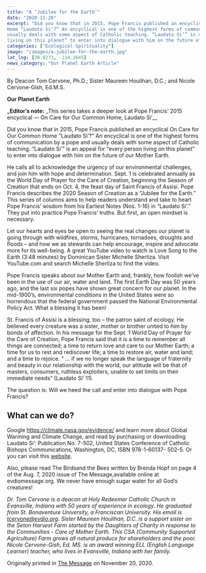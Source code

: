 ```yaml
---
title: "A ‘Jubilee for the Earth’"
date: "2020-11-20"
excerpt: "Did you know that in 2015, Pope Francis published an encyclical On Care for Our Common
Home “Laudato Si’?” An encyclical is one of the highest forms of communication by a pope and
usually deals with some aspect of Catholic teaching. “Laudato Si’” is an appeal for “every person
living on this planet” to enter into dialogue with him on the future of our Mother Earth."
categories: ["Ecological-Spirituality"]
image: "/images/a-jubilee-for-the-earth.jpg"
lat_lng: [38.9273, -114.2645]
news_category: "Our Planet Earth Article"
---
```


By Deacon Tom Cervone, Ph.D.; Sister Maureen Houlihan, D.C.; and Nicole Cervone-Gish, Ed.M.S.

**Our Planet Earth**

**\_Editor’s note:** \_This series takes a deeper look at Pope Francis’ 2015 encyclical ― On Care for
Our Common Home, Laudato Si’\_\_

Did you know that in 2015, Pope Francis published an encyclical On Care for Our Common
Home “Laudato Si’?” An encyclical is one of the highest forms of communication by a pope and
usually deals with some aspect of Catholic teaching. “Laudato Si’” is an appeal for “every person
living on this planet” to enter into dialogue with him on the future of our Mother Earth.

He calls all to acknowledge the urgency of our environmental challenges, and join him with hope
and determination. Sept. 1 is celebrated annually as the World Day of Prayer for the Care of
Creation, beginning the Season of Creation that ends on Oct. 4, the feast day of Saint Francis of
Assisi. Pope Francis describes the 2020 Season of Creation as a “Jubilee for the Earth.”
This series of columns aims to help readers understand and take to heart Pope Francis’ wisdom
from his Earliest Notes (Nos. 1-16) in “Laudato Si’.” They put into practice Pope Francis’ truths.
But first, an open mindset is necessary.

Let our hearts and eyes be open to seeing the real changes our planet is going through with
wildfires, storms, hurricanes, tornadoes, droughts and floods – and how we as stewards can help
encourage, inspire and advocate more for its well-being. A great YouTube video to watch is
Love Song to the Earth (3:48 minutes) by Dominican Sister Michelle Sherliza. Visit
YouTube.com and search Michelle Sherliza to find the video.

Pope Francis speaks about our Mother Earth and, frankly, how foolish we’ve been in the use of
our air, water and land. The first Earth Day was 50 years ago, and the last six popes have shown
great concern for our planet. In the mid-1900’s, environmental conditions in the United States
were so horrendous that the federal government passed the National Environmental Policy Act.
What a blessing it has been!

St. Francis of Assisi is a blessing, too – the patron saint of ecology. He believed every creature
was a sister, mother or brother united to him by bonds of affection. In his message for the Sept. 1
World Day of Prayer for the Care of Creation, Pope Francis said that it is a time to remember all
things are connected; a time to return love and care to our Mother Earth; a time for us to rest and
rediscover life; a time to restore air, water and land; and a time to rejoice. “ … if we no longer
speak the language of fraternity and beauty in our relationship with the world, our attitude will be
that of masters, consumers, ruthless exploiters, unable to set limits on their immediate needs”
(Laudato Si’ 11).

The question is: Will we heed the call and enter into dialogue with Pope Francis?

## What can we do?

Google https://climate.nasa.gov/evidence/ and learn more about Global Warming and Climate
Change, and read by purchasing or downloading Laudato Si’: Publication No. 7-502, United
States Conference of Catholic Bishops Communications, Washington, DC, ISBN 978-1-60137-
502-5. Or you can visit this [website](http://www.usccb.org/about/leadership/holy-see/francis/pope-francis-encyclical-laudato-si-on-environment.cfm).

Also, please read The Birdsand the Bees written by Brenda Hopf on page 4 of the Aug. 7, 2020 issue
of The Message,available online at evdiomessage.org. We never have enough sugar water for all God’s
creatures!

_Dr. Tom Cervone is a deacon at Holy Redeemer Catholic Church in Evansville, Indiana with 50
years of experience in ecology. He graduated from St. Bonaventure University, a Franciscan
University. His email is tcervone@evdio.org. Sister Maureen Houlihan, D.C. is a support sister
on the Seton Harvest Farm started by the Daughters of Charity in response to the Communities -
Care of Mother Earth. This CSA (Community Supported Agriculture) Farm grows all natural
produce for shareholders and the poor. Nicole Cervone-Gish, Ed. MS. is an award winning ELL
(English Language Learner) teacher, who lives in Evansville, Indiana with her family._

Originally printed in [The Message](evdiomessage.org) on November 20, 2020.

